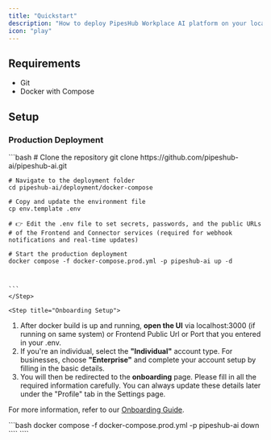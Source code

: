 ```yaml
---
title: "Quickstart"
description: "How to deploy PipesHub Workplace AI platform on your local machine"
icon: "play"
---
```


## Requirements

- Git
- Docker with Compose

## Setup

### Production Deployment

<Steps>
  <Step title="🔁 Clone the repository">
    ```bash
    # Clone the repository
    git clone https://github.com/pipeshub-ai/pipeshub-ai.git

    # Navigate to the deployment folder
    cd pipeshub-ai/deployment/docker-compose

    # Copy and update the environment file
    cp env.template .env

    # 👉 Edit the .env file to set secrets, passwords, and the public URLs
    # of the Frontend and Connector services (required for webhook notifications and real-time updates)

    # Start the production deployment
    docker compose -f docker-compose.prod.yml -p pipeshub-ai up -d



    ```
    </Step>

    <Step title="Onboarding Setup">

1. After docker build is up and running, **open the UI** via localhost:3000 (if running on same system) or Frontend Public Url or Port that you entered in your .env.
2. If you're an individual, select the **"Individual"** account type. For businesses, choose **"Enterprise"** and complete your account setup by filling in the basic details.
3. You will then be redirected to the **onboarding** page. Please fill in all the required information carefully. You can always update these details later under the "Profile" tab in the Settings page.

For more information, refer to our [Onboarding Guide](/onboarding).

</Step>

<Step title="🛑 To stop the services">
```bash
docker compose -f docker-compose.prod.yml -p pipeshub-ai down
````

</Step>
</Steps>
````
